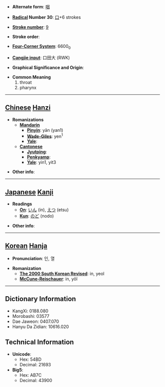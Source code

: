 * '''Alternate form''': [[咽]]

* '''[[Wiktionary:Chinese radical index| Radical]] Number 30''': [[Wiktionary:Chinese radical index 口|口]]+6 strokes

* '''[[Wiktionary:Chinese total strokes index|Stroke number]]''': [[Wiktionary:Chinese total strokes index 9|9]]

* '''Stroke order''': 

* '''[[Wiktionary:Chinese four corner index|Four-Corner System]]''': 6600<sub>0</sub>

* '''[[Wiktionary:Chinese Cangjie index|Cangjie input]]''': 口田大 (RWK)

* '''Graphical Significance and Origin''': 

* '''Common Meaning'''
*#throat
*# pharynx


----

== [[Chinese]] [[Hanzi]] ==

* '''Romanizations'''
** '''[[Mandarin]]'''
*** '''[[Pinyin]]''': yān (yan1)
*** '''[[Wade-Giles]]''': yen<sup>1</sup>
*** '''[[Yale]]''': 
** '''[[Cantonese]]'''
*** '''[[Jyutping]]''':
*** '''[[Penkyamp]]''': 
*** '''[[Yale]]''': yin1, yit3

* '''Other info''': 

----

== [[Japanese]] [[Kanji]] ==

* '''Readings'''
** '''[[On]]''': [[いん]] (in), [[えつ]] (etsu)
** '''[[Kun]]''': [[のど]] (nodo)

* '''Other info''':  

----

== [[Korean]] [[Hanja]] ==

* '''Pronunciation''': 인, 열

* '''Romanization'''
** '''[[The 2000 South Korean Revised Romanization|The 2000 South Korean Revised]]''': in, yeol
** '''[[McCune-Reischauer]]''': in, yŏl

----

== Dictionary Information ==

* KangXi: 0188.080
* Morobashi: 03577
* Dae Jaweon: 0407.070
* Hanyu Da Zidian: 10616.020

== Technical Information ==

* '''Unicode''':
** Hex: 54BD
** Decimal: 21693
* '''Big5''':
** Hex: AB7C
** Decimal: 43900